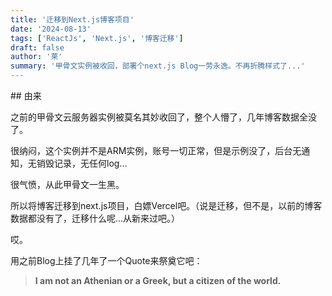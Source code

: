 ```yaml
---
title: '迁移到Next.js博客项目'
date: '2024-08-13'
tags: ['ReactJs', 'Next.js', '博客迁移']
draft: false
author: '莱'
summary: '甲骨文实例被收回，部署个next.js Blog一劳永逸。不再折腾样式了...'
---
```


## 由来

之前的甲骨文云服务器实例被莫名其妙收回了，整个人懵了，几年博客数据全没了。

很纳闷，这个实例并不是ARM实例，账号一切正常，但是示例没了，后台无通知，无销毁记录，无任何log...

很气愤，从此甲骨文一生黑。

所以将博客迁移到next.js项目，白嫖Vercel吧。（说是迁移，但不是，以前的博客数据都没有了，迁移什么呢...从新来过吧。）

哎。

用之前Blog上挂了几年了一个Quote来祭奠它吧：

> **I am not an Athenian or a Greek, but a citizen of the world.**
